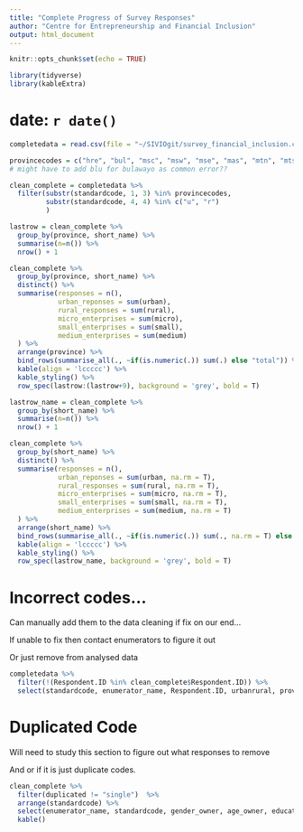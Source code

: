 ```yaml
---
title: "Complete Progress of Survey Responses"
author: "Centre for Entrepreneurship and Financial Inclusion"
output: html_document
---
```


```r
knitr::opts_chunk$set(echo = TRUE)
```

```r
library(tidyverse)
library(kableExtra)
```

# date: `r date()`

```r
completedata = read.csv(file = "~/SIVIOgit/survey_financial_inclusion.csv", header = T, sep = ",")
```

```r
provincecodes = c("hre", "bul", "msc", "msw", "mse", "mas", "mtn", "mts", "mid", "man")
# might have to add blu for bulawayo as common error??
```

```r
clean_complete = completedata %>%
  filter(substr(standardcode, 1, 3) %in% provincecodes,
         substr(standardcode, 4, 4) %in% c("u", "r")
         )
```

```r
lastrow = clean_complete %>%
  group_by(province, short_name) %>% 
  summarise(n=n()) %>% 
  nrow() + 1

clean_complete %>%
  group_by(province, short_name) %>%
  distinct() %>%
  summarise(responses = n(),
            urban_reponses = sum(urban),
            rural_responses = sum(rural),
            micro_enterprises = sum(micro),
            small_enterprises = sum(small),
            medium_enterprises = sum(medium)
  ) %>%
  arrange(province) %>%
  bind_rows(summarise_all(., ~if(is.numeric(.)) sum(.) else "total")) %>%
  kable(align = 'lccccc') %>%
  kable_styling() %>%
  row_spec(lastrow:(lastrow+9), background = 'grey', bold = T)
```

```r
lastrow_name = clean_complete %>% 
  group_by(short_name) %>% 
  summarise(n=n()) %>% 
  nrow() + 1

clean_complete %>%
  group_by(short_name) %>%
  distinct() %>%
  summarise(responses = n(),
            urban_reponses = sum(urban, na.rm = T),
            rural_responses = sum(rural, na.rm = T),
            micro_enterprises = sum(micro, na.rm = T),
            small_enterprises = sum(small, na.rm = T),
            medium_enterprises = sum(medium, na.rm = T)
  ) %>%
  arrange(short_name) %>%
  bind_rows(summarise_all(., ~if(is.numeric(.)) sum(., na.rm = T) else "total")) %>%
  kable(align = 'lccccc') %>%
  kable_styling() %>%
  row_spec(lastrow_name, background = 'grey', bold = T)
```

# Incorrect codes...

Can manually add them to the data cleaning if fix on our end...

If unable to fix then contact enumerators to figure it out 

Or just remove from analysed data

```r
completedata %>%
  filter(!(Respondent.ID %in% clean_complete$Respondent.ID)) %>%
  select(standardcode, enumerator_name, Respondent.ID, urbanrural, province, enterprise)
```

# Duplicated Code

Will need to study this section to figure out what responses to remove

And or if it is just duplicate codes.

```r
clean_complete %>%
  filter(duplicated != "single")  %>%
  arrange(standardcode) %>%
  select(enumerator_name, standardcode, gender_owner, age_owner, education_owner, province, urbanrural, year_established) %>%
  kable()
```
